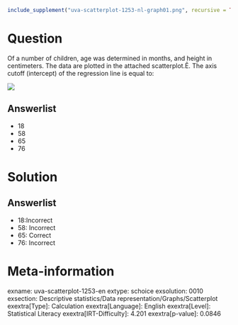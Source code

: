 ```r
include_supplement("uva-scatterplot-1253-nl-graph01.png", recursive = TRUE)
```

Question
========

Of a number of children, age was determined in months, and height in centimeters. The data are plotted in the attached scatterplot.Ê. The axis cutoff (intercept) of the regression line is equal to:

![](uva-scatterplot-1253-nl-graph01.png)

Answerlist
----------

* 18
* 58
* 65
* 76

Solution
========

Answerlist
----------

* 18:Incorrect
* 58: Incorrect
* 65: Correct
* 76: Incorrect

Meta-information
================
exname: uva-scatterplot-1253-en
extype: schoice
exsolution: 0010
exsection: Descriptive statistics/Data representation/Graphs/Scatterplot
exextra[Type]: Calculation
exextra[Language]: English
exextra[Level]: Statistical Literacy
exextra[IRT-Difficulty]: 4.201
exextra[p-value]: 0.0846
